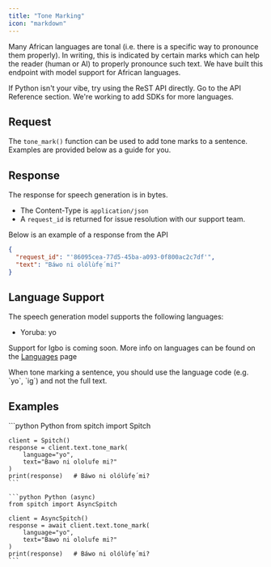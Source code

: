 ```yaml
---
title: "Tone Marking"
icon: "markdown"
---
```


Many African languages are tonal (i.e. there is a specific way to pronounce them properly). In writing, this is indicated by certain marks which can help the reader (human or AI) to properly pronounce such text.
We have built this endpoint with model support for African languages.

<Tip>
    If Python isn't your vibe, try using the ReST API directly. Go to the API Reference section.
    We're working to add SDKs for more languages.
</Tip>

## Request
The `tone_mark()` function can be used to add tone marks to a sentence. Examples are provided below as a guide for you.

## Response
The response for speech generation is in bytes.
* The Content-Type is `application/json`
* A `request_id` is returned for issue resolution with our support team.

Below is an example of a response from the API
```json
{
  "request_id": "'86095cea-77d5-45ba-a093-0f800ac2c7df'",
  "text": "Báwo ni olólùfẹ́ mi?"
}
```

## Language Support
The speech generation model supports the following languages:
- Yoruba: yo

Support for Igbo is coming soon.
More info on languages can be found on the [Languages](/concepts/languages) page

<Note>
    When tone marking a sentence, you should use the language code (e.g. `yo`, `ig`) and not the full text.
</Note>

## Examples
<CodeGroup>
    ```python Python
    from spitch import Spitch

    client = Spitch()
    response = client.text.tone_mark(
        language="yo",
        text="Bawo ni ololufe mi?"
    )
    print(response)   # Báwo ni olólùfẹ́ mi?
    ```

    ```python Python (async)
    from spitch import AsyncSpitch

    client = AsyncSpitch()
    response = await client.text.tone_mark(
        language="yo",
        text="Bawo ni ololufe mi?"
    )
    print(response)   # Báwo ni olólùfẹ́ mi?
    ```
</CodeGroup>
